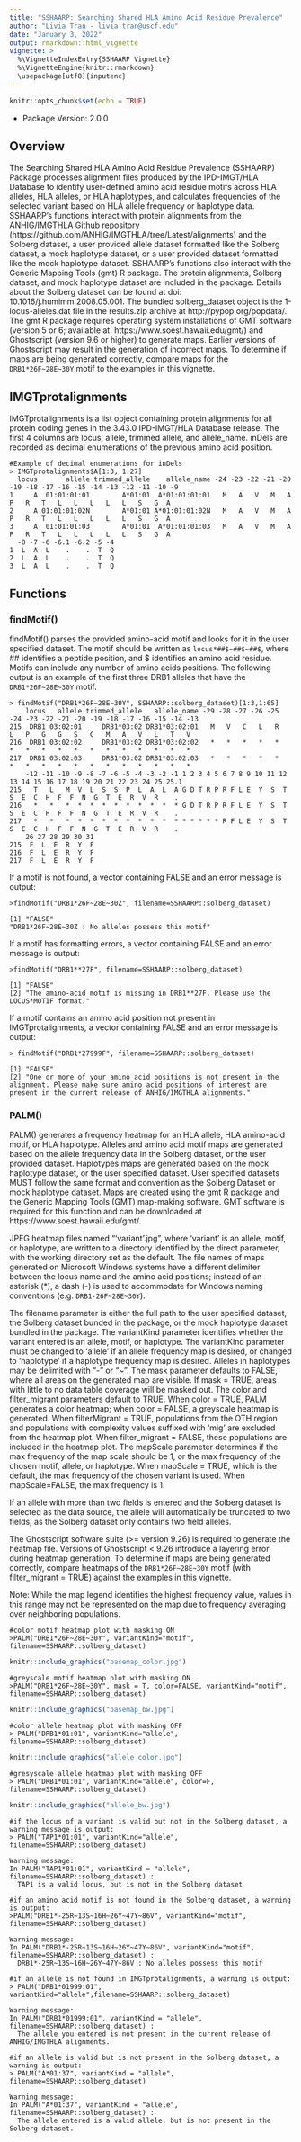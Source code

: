 ```yaml
---
title: "SSHAARP: Searching Shared HLA Amino Acid Residue Prevalence"
author: "Livia Tran - livia.tran@uscf.edu"
date: "January 3, 2022"
output: rmarkdown::html_vignette
vignette: >
  %\VignetteIndexEntry{SSHAARP Vignette}
  %\VignetteEngine{knitr::rmarkdown}
  \usepackage[utf8]{inputenc}
---
```

```r
knitr::opts_chunk$set(echo = TRUE)
```

* Package Version: 2.0.0

## Overview

The Searching Shared HLA Amino Acid Residue Prevalence (SSHAARP) Package processes alignment files produced by the IPD-IMGT/HLA Database to identify user-defined amino acid residue motifs across HLA alleles, HLA alleles, or HLA haplotypes, and calculates frequencies of the selected variant based on HLA allele frequency or haplotype data. SSHAARP’s functions interact with protein alignments from the ANHIG/IMGTHLA Github repository (https://github.com/ANHIG/IMGTHLA/tree/Latest/alignments) and the Solberg dataset, a user provided allele dataset formatted like the Solberg dataset, a mock haplotype dataset, or a user provided dataset formatted like the mock haplotype dataset. SSHAARP's functions also interact with the Generic Mapping Tools (gmt) R package. The protein alignments, Solberg dataset, and mock haplotype dataset are included in the package. Details about the Solberg dataset can be found at doi: 10.1016/j.humimm.2008.05.001. The bundled solberg_dataset object is the 1-locus-alleles.dat file in the results.zip archive at http://pypop.org/popdata/.
The gmt R package requires operating system installations of GMT software (version 5 or 6; available at: https://www.soest.hawaii.edu/gmt/) and Ghostscript (version 9.6 or higher) to generate maps. Earlier versions of Ghostscript may result in the generation of incorrect maps. To determine if maps are being generated correctly, compare maps for the `DRB1*26F~28E~30Y` motif to the examples in this vignette.

## IMGTprotalignments 
IMGTprotalignments is a list object containing protein alignments for all protein coding genes in the 3.43.0 IPD-IMGT/HLA Database release. The first 4 columns are locus, allele, trimmed allele, and allele_name. inDels are recorded as decimal enumerations of the previous amino acid position.


```
#Example of decimal enumerations for inDels
> IMGTprotalignments$A[1:3, 1:27]
  locus       allele trimmed_allele    allele_name -24 -23 -22 -21 -20 -19 -18 -17 -16 -15 -14 -13 -12 -11 -10 -9
1     A  01:01:01:01        A*01:01  A*01:01:01:01   M   A   V   M   A   P   R   T   L   L   L   L   L   S   G  A
2     A 01:01:01:02N        A*01:01 A*01:01:01:02N   M   A   V   M   A   P   R   T   L   L   L   L   L   S   G  A
3     A  01:01:01:03        A*01:01  A*01:01:01:03   M   A   V   M   A   P   R   T   L   L   L   L   L   S   G  A
  -8 -7 -6 -6.1 -6.2 -5 -4
1  L  A  L    .    .  T  Q
2  L  A  L    .    .  T  Q
3  L  A  L    .    .  T  Q
```

## Functions
### findMotif()
findMotif() parses the provided amino-acid motif and looks for it in the user specified dataset. The motif should be written as `locus*##$~##$~##$`, where ## identifies a peptide position, and $ identifies an amino acid residue. Motifs can include any number of amino acids positions. The following output is an example of the first three DRB1 alleles that have the `DRB1*26F~28E~30Y` motif. 

```
> findMotif("DRB1*26F~28E~30Y", SSHAARP::solberg_dataset)[1:3,1:65]
    locus   allele trimmed_allele   allele_name -29 -28 -27 -26 -25 -24 -23 -22 -21 -20 -19 -18 -17 -16 -15 -14 -13
215  DRB1 03:02:01     DRB1*03:02 DRB1*03:02:01   M   V   C   L   R   L   P   G   G   S   C   M   A   V   L   T   V
216  DRB1 03:02:02     DRB1*03:02 DRB1*03:02:02   *   *   *   *   *   *   *   *   *   *   *   *   *   *   *   *   *
217  DRB1 03:02:03     DRB1*03:02 DRB1*03:02:03   *   *   *   *   *   *   *   *   *   *   *   *   *   *   *   *   *
    -12 -11 -10 -9 -8 -7 -6 -5 -4 -3 -2 -1 1 2 3 4 5 6 7 8 9 10 11 12 13 14 15 16 17 18 19 20 21 22 23 24 25 25.1
215   T   L   M  V  L  S  S  P  L  A  L  A G D T R P R F L E  Y  S  T  S  E  C  H  F  F  N  G  T  E  R  V  R    .
216   *   *   *  *  *  *  *  *  *  *  *  * G D T R P R F L E  Y  S  T  S  E  C  H  F  F  N  G  T  E  R  V  R    .
217   *   *   *  *  *  *  *  *  *  *  *  * * * * * * R F L E  Y  S  T  S  E  C  H  F  F  N  G  T  E  R  V  R    .
    26 27 28 29 30 31
215  F  L  E  R  Y  F
216  F  L  E  R  Y  F
217  F  L  E  R  Y  F
```

If a motif is not found, a vector containing FALSE and an error message is output:
```
>findMotif("DRB1*26F~28E~30Z", filename=SSHAARP::solberg_dataset)

[1] "FALSE"                                            "DRB1*26F~28E~30Z : No alleles possess this motif"
```

If a motif has formatting errors, a vector containing FALSE and an error message is output:
```
>findMotif("DRB1**27F", filename=SSHAARP::solberg_dataset)

[1] "FALSE"                                                                           
[2] "The amino-acid motif is missing in DRB1**27F. Please use the LOCUS*MOTIF format."
```

If a motif contains an amino acid position not present in IMGTprotalignments, a vector containing FALSE and an error message is output:
```
> findMotif("DRB1*27999F", filename=SSHAARP::solberg_dataset)

[1] "FALSE"                                                                                                                                                                                      
[2] "One or more of your amino acid positions is not present in the alignment. Please make sure amino acid positions of interest are present in the current release of ANHIG/IMGTHLA alignments."
```


### PALM() 

PALM() generates a frequency heatmap for an HLA allele, HLA amino-acid motif, or HLA haplotype. Alleles and amino acid motif maps are generated based on the allele frequency data in the Solberg dataset, or the user provided dataset. Haplotypes maps are generated based on the mock haplotype dataset, or the user specified dataset. User specified datasets MUST follow the same format and convention as the Solberg Dataset or mock haplotype dataset. Maps are created using the gmt R package and the Generic Mapping Tools (GMT) map-making software. GMT software is required for this function and can be downloaded at https://www.soest.hawaii.edu/gmt/.

JPEG heatmap files named “‘variant’.jpg”, where ‘variant’ is an allele, motif, or haplotype, are written to a directory identified by the direct parameter, with the working directory set as the default. The file names of maps generated on Microsoft Windows systems have a different delimiter between the locus name and the amino acid positions; instead of an asterisk (*), a dash (-) is used to accommodate for Windows naming conventions (e.g. `DRB1-26F~28E~30Y`).

The filename parameter is either the full path to the user specified dataset, the Solberg dataset bunded in the package, or the mock haplotype dataset bundled in the package. The variantKind parameter identifies whether the variant entered is an allele, motif, or haplotype. The variantKind parameter must be changed to 'allele' if an allele frequency map is desired, or changed to 'haplotype' if a haplotype frequency map is desired. Alleles in haplotypes may be delimited with "-" or "~". The mask parameter defaults to FALSE, where all areas on the generated map are visible. If mask = TRUE, areas with little to no data table coverage will be masked out. The color and filter_migrant parameters default to TRUE. When color = TRUE, PALM generates a color heatmap; when color = FALSE, a greyscale heatmap is generated. When filterMigrant = TRUE, populations from the OTH region and populations with complexity values suffixed with ‘mig’ are excluded from the heatmap plot. When filter_migrant = FALSE, these populations are included in the heatmap plot. The mapScale parameter determines if the max frequency of the map scale should be 1, or the max frequency of the chosen motif, allele, or haplotype. When mapScale = TRUE, which is the default, the max frequency of the chosen variant is used. When mapScale=FALSE, the max frequency is 1. 

If an allele with more than two fields is entered and the Solberg dataset is selected as the data source, the allele will automatically be truncated to two fields, as the Solberg dataset only contains two field alleles. 

The Ghostscript software suite (>= version 9.26) is required to generate the heatmap file. Versions of Ghostscript < 9.26 introduce a layering error during heatmap generation. To determine if maps are being generated correctly, compare heatmaps of the `DRB1*26F~28E~30Y` motif (with filter_migrant = TRUE) against the examples in this vignette.

Note: While the map legend identifies the highest frequency value, values in this range may not be represented on the map due to frequency averaging over neighboring populations.

```
#color motif heatmap plot with masking ON
>PALM("DRB1*26F~28E~30Y", variantKind="motif", filename=SSHAARP::solberg_dataset)
```

```r
knitr::include_graphics("basemap_color.jpg")
```
  
```
#greyscale motif heatmap plot with masking ON
>PALM("DRB1*26F~28E~30Y", mask = T, color=FALSE, variantKind="motif", filename=SSHAARP::solberg_dataset)
```

```r
knitr::include_graphics("basemap_bw.jpg")
```

```
#color allele heatmap plot with masking OFF
> PALM("DRB1*01:01", variantKind="allele", filename=SSHAARP::solberg_dataset)
```

```r
knitr::include_graphics("allele_color.jpg")
```

```
#gresyscale allele heatmap plot with masking OFF
> PALM("DRB1*01:01", variantKind="allele", color=F, filename=SSHAARP::solberg_dataset)
```

```r
knitr::include_graphics("allele_bw.jpg")
```

```
#if the locus of a variant is valid but not in the Solberg dataset, a warning message is output:
> PALM("TAP1*01:01", variantKind="allele", filename=SSHAARP::solberg_dataset)

Warning message:
In PALM("TAP1*01:01", variantKind = "allele", filename=SSHAARP::solberg_dataset) :
  TAP1 is a valid locus, but is not in the Solberg dataset

#if an amino acid motif is not found in the Solberg dataset, a warning is output:
>PALM("DRB1*-25R~13S~16H~26Y~47Y~86V", variantKind="motif", filename=SSHAARP::solberg_dataset)

Warning message:
In PALM("DRB1*-25R~13S~16H~26Y~47Y~86V", variantKind="motif", filename=SSHAARP::solberg_dataset) :
  DRB1*-25R~13S~16H~26Y~47Y~86V : No alleles possess this motif
  
#if an allele is not found in IMGTprotalignments, a warning is output:
> PALM("DRB1*01999:01", variantKind="allele",filename=SSHAARP::solberg_dataset)

Warning message:
In PALM("DRB1*01999:01", variantKind = "allele", filename=SSHAARP::solberg_dataset) :
  The allele you entered is not present in the current release of ANHIG/IMGTHLA alignments.
  
#if an allele is valid but is not present in the Solberg dataset, a warning is output:
> PALM("A*01:37", variantKind = "allele", filename=SSHAARP::solberg_dataset)

Warning message:
In PALM("A*01:37", variantKind = "allele", filename=SSHAARP::solberg_dataset) :
  The allele entered is a valid allele, but is not present in the Solberg dataset.
  
```
